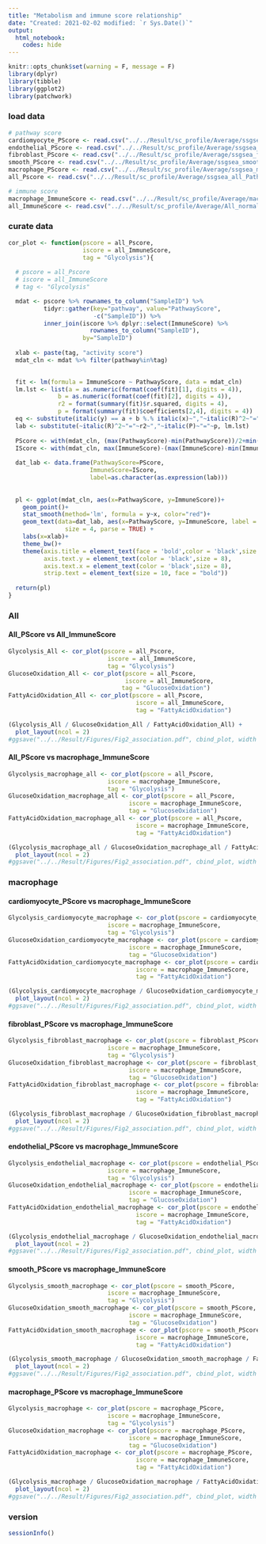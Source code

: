 ```yaml
---
title: "Metabolism and immune score relationship"
date: "Created: 2021-02-02 modified: `r Sys.Date()`"
output: 
  html_notebook:
    codes: hide
---
```


```r
knitr::opts_chunk$set(warning = F, message = F)
library(dplyr)
library(tibble)
library(ggplot2)
library(patchwork)
```


### load data 
```r
# pathway score
cardiomyocyte_PScore <- read.csv("../../Result/sc_profile/Average/ssgsea_cardiomyocyte_PathwayScore_normal.csv", row.names = 1)
endothelial_PScore <- read.csv("../../Result/sc_profile/Average/ssgsea_endothelial_PathwayScore_normal.csv", row.names = 1)
fibroblast_PScore <- read.csv("../../Result/sc_profile/Average/ssgsea_fibroblast_PathwayScore_normal.csv", row.names = 1)
smooth_PScore <- read.csv("../../Result/sc_profile/Average/ssgsea_smooth_muscle_PathwayScore_normal.csv", row.names = 1)
macrophage_PScore <- read.csv("../../Result/sc_profile/Average/ssgsea_macrophage_PathwayScore_normal.csv", row.names = 1)
all_Pscore <- read.csv("../../Result/sc_profile/Average/ssgsea_all_PathwayScore_normal.csv", row.names = 1)

# immune score
macrophage_ImmuneScore <- read.csv("../../Result/sc_profile/Average/macrophage_normal_ImmuneScore.csv", row.names = 1)
all_ImmuneScore <- read.csv("../../Result/sc_profile/Average/All_normal_ImmuneScore.csv", row.names = 1)
```


### curate data 
```r
cor_plot <- function(pscore = all_Pscore,
                     iscore = all_ImmuneScore,
                     tag = "Glycolysis"){
  
  # pscore = all_Pscore
  # iscore = all_ImmuneScore
  # tag <- "Glycolysis"

  mdat <- pscore %>% rownames_to_column("SampleID") %>%
          tidyr::gather(key="pathway", value="PathwayScore", 
                        -c("SampleID")) %>%
          inner_join(iscore %>% dplyr::select(ImmuneScore) %>%
                       rownames_to_column("SampleID"), 
                     by="SampleID")
  
  xlab <- paste(tag, "activity score")
  mdat_cln <- mdat %>% filter(pathway%in%tag)
  

  fit <- lm(formula = ImmuneScore ~ PathwayScore, data = mdat_cln)
  lm.lst <- list(a = as.numeric(format(coef(fit)[1], digits = 4)),
              b = as.numeric(format(coef(fit)[2], digits = 4)),
              r2 = format(summary(fit)$r.squared, digits = 4),
              p = format(summary(fit)$coefficients[2,4], digits = 4))
  eq <- substitute(italic(y) == a + b %.% italic(x)~","~italic(R)^2~"="~r2~","~italic(P)~"="~p, lm.lst)
  lab <- substitute(~italic(R)^2~"="~r2~","~italic(P)~"="~p, lm.lst)
    
  PScore <- with(mdat_cln, (max(PathwayScore)-min(PathwayScore))/2+min(PathwayScore))
  IScore <- with(mdat_cln, max(ImmuneScore)-(max(ImmuneScore)-min(ImmuneScore))/8)
    
  dat_lab <- data.frame(PathwayScore=PScore,
                       ImmuneScore=IScore,
                       label=as.character(as.expression(lab)))
  
    
  pl <- ggplot(mdat_cln, aes(x=PathwayScore, y=ImmuneScore))+ 
    geom_point()+
    stat_smooth(method='lm', formula = y~x, color="red")+
    geom_text(data=dat_lab, aes(x=PathwayScore, y=ImmuneScore, label = label),
                size = 4, parse = TRUE) +
    labs(x=xlab)+
    theme_bw()+
    theme(axis.title = element_text(face = 'bold',color = 'black',size = 10),
          axis.text.y = element_text(color = 'black',size = 8),
          axis.text.x = element_text(color = 'black',size = 8),
          strip.text = element_text(size = 10, face = "bold"))
  
  return(pl)  
}
```


### All

#### All_PScore vs All_ImmuneScore
```r
Glycolysis_All <- cor_plot(pscore = all_Pscore,
                            iscore = all_ImmuneScore,
                            tag = "Glycolysis")
GlucoseOxidation_All <- cor_plot(pscore = all_Pscore,
                                 iscore = all_ImmuneScore,
                                tag = "GlucoseOxidation")
FattyAcidOxidation_All <- cor_plot(pscore = all_Pscore,
                                    iscore = all_ImmuneScore,
                                    tag = "FattyAcidOxidation")

(Glycolysis_All / GlucoseOxidation_All / FattyAcidOxidation_All) +
  plot_layout(ncol = 2)
#ggsave("../../Result/Figures/Fig2_association.pdf", cbind_plot, width = 7, height = 11, dpi = 600)
```


#### All_PScore vs macrophage_ImmuneScore
```r
Glycolysis_macrophage_all <- cor_plot(pscore = all_Pscore,
                            iscore = macrophage_ImmuneScore,
                            tag = "Glycolysis")
GlucoseOxidation_macrophage_all <- cor_plot(pscore = all_Pscore,
                                  iscore = macrophage_ImmuneScore,
                                  tag = "GlucoseOxidation")
FattyAcidOxidation_macrophage_all <- cor_plot(pscore = all_Pscore,
                                    iscore = macrophage_ImmuneScore,
                                    tag = "FattyAcidOxidation")

(Glycolysis_macrophage_all / GlucoseOxidation_macrophage_all / FattyAcidOxidation_macrophage_all) +
  plot_layout(ncol = 2)
#ggsave("../../Result/Figures/Fig2_association.pdf", cbind_plot, width = 7, height = 11, dpi = 600)
```


### macrophage

#### cardiomyocyte_PScore vs macrophage_ImmuneScore
```r
Glycolysis_cardiomyocyte_macrophage <- cor_plot(pscore = cardiomyocyte_PScore,
                            iscore = macrophage_ImmuneScore,
                            tag = "Glycolysis")
GlucoseOxidation_cardiomyocyte_macrophage <- cor_plot(pscore = cardiomyocyte_PScore,
                                  iscore = macrophage_ImmuneScore,
                                  tag = "GlucoseOxidation")
FattyAcidOxidation_cardiomyocyte_macrophage <- cor_plot(pscore = cardiomyocyte_PScore,
                                    iscore = macrophage_ImmuneScore,
                                    tag = "FattyAcidOxidation")

(Glycolysis_cardiomyocyte_macrophage / GlucoseOxidation_cardiomyocyte_macrophage / FattyAcidOxidation_cardiomyocyte_macrophage) +
  plot_layout(ncol = 2)
#ggsave("../../Result/Figures/Fig2_association.pdf", cbind_plot, width = 7, height = 11, dpi = 600)
```


#### fibroblast_PScore vs macrophage_ImmuneScore
```r
Glycolysis_fibroblast_macrophage <- cor_plot(pscore = fibroblast_PScore,
                            iscore = macrophage_ImmuneScore,
                            tag = "Glycolysis")
GlucoseOxidation_fibroblast_macrophage <- cor_plot(pscore = fibroblast_PScore,
                                  iscore = macrophage_ImmuneScore,
                                  tag = "GlucoseOxidation")
FattyAcidOxidation_fibroblast_macrophage <- cor_plot(pscore = fibroblast_PScore,
                                    iscore = macrophage_ImmuneScore,
                                    tag = "FattyAcidOxidation")

(Glycolysis_fibroblast_macrophage / GlucoseOxidation_fibroblast_macrophage / FattyAcidOxidation_fibroblast_macrophage) +
  plot_layout(ncol = 2)
#ggsave("../../Result/Figures/Fig2_association.pdf", cbind_plot, width = 7, height = 11, dpi = 600)
```


#### endothelial_PScore vs macrophage_ImmuneScore
```r
Glycolysis_endothelial_macrophage <- cor_plot(pscore = endothelial_PScore,
                            iscore = macrophage_ImmuneScore,
                            tag = "Glycolysis")
GlucoseOxidation_endothelial_macrophage <- cor_plot(pscore = endothelial_PScore,
                                  iscore = macrophage_ImmuneScore,
                                  tag = "GlucoseOxidation")
FattyAcidOxidation_endothelial_macrophage <- cor_plot(pscore = endothelial_PScore,
                                    iscore = macrophage_ImmuneScore,
                                    tag = "FattyAcidOxidation")

(Glycolysis_endothelial_macrophage / GlucoseOxidation_endothelial_macrophage / FattyAcidOxidation_endothelial_macrophage) +
  plot_layout(ncol = 2)
#ggsave("../../Result/Figures/Fig2_association.pdf", cbind_plot, width = 7, height = 11, dpi = 600)
```


#### smooth_PScore vs macrophage_ImmuneScore
```r
Glycolysis_smooth_macrophage <- cor_plot(pscore = smooth_PScore,
                            iscore = macrophage_ImmuneScore,
                            tag = "Glycolysis")
GlucoseOxidation_smooth_macrophage <- cor_plot(pscore = smooth_PScore,
                                  iscore = macrophage_ImmuneScore,
                                  tag = "GlucoseOxidation")
FattyAcidOxidation_smooth_macrophage <- cor_plot(pscore = smooth_PScore,
                                    iscore = macrophage_ImmuneScore,
                                    tag = "FattyAcidOxidation")

(Glycolysis_smooth_macrophage / GlucoseOxidation_smooth_macrophage / FattyAcidOxidation_smooth_macrophage) +
  plot_layout(ncol = 2)
#ggsave("../../Result/Figures/Fig2_association.pdf", cbind_plot, width = 7, height = 11, dpi = 600)
```


#### macrophage_PScore vs macrophage_ImmuneScore
```r
Glycolysis_macrophage <- cor_plot(pscore = macrophage_PScore,
                            iscore = macrophage_ImmuneScore,
                            tag = "Glycolysis")
GlucoseOxidation_macrophage <- cor_plot(pscore = macrophage_PScore,
                                  iscore = macrophage_ImmuneScore,
                                  tag = "GlucoseOxidation")
FattyAcidOxidation_macrophage <- cor_plot(pscore = macrophage_PScore,
                                    iscore = macrophage_ImmuneScore,
                                    tag = "FattyAcidOxidation")

(Glycolysis_macrophage / GlucoseOxidation_macrophage / FattyAcidOxidation_macrophage) +
  plot_layout(ncol = 2)
#ggsave("../../Result/Figures/Fig2_association.pdf", cbind_plot, width = 7, height = 11, dpi = 600)
```

### version
```r
sessionInfo()
```
